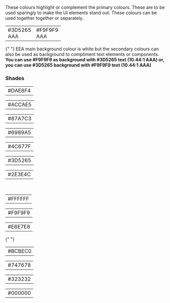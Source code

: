 These colours highlight or complement the primary colours. These are to be used sparingly to make the UI elements stand out. These colours can be used together together or separately.

<div className="row">
  <div className="col col--5">
    <table style={{ float: "left" }}>
      <tbody>
        <tr>
          <td
            style={{ backgroundColor: "#3D5265" }}
            className="large-color-box-td"
          >
            <div style={{ color: "#F9F9F9" }} className="large-color-box">
              #3D5265
              <br />
              AAA
            </div>
          </td>
          <td
            style={{ backgroundColor: "#F9F9F9" }}
            className="large-color-box-td"
          >
            <div style={{ color: "#3D5265" }} className="large-color-box">
              #F9F9F9
              <br />
              AAA
            </div>
          </td>
        </tr>
      </tbody>
    </table>
  </div>
  <div className="col col--7">
    <div style={{ float: "right" }}>
      {" "}
      ΕΕΑ main background colour is white but the secondary colours can also be used
      as background to compliment text elements or components.
      <b>
        You can use #F9F9F9 as background with #3D5265 text (10.44:1 AAA) or,
        you can use #3D5265 background with #F9F9F9 text (10.44:1 AAA)
      </b>
    </div>
  </div>
</div>

<div style={{ width: "100%", float: "left" }}>
  <h3>Shades</h3>
  <table style={{ float: "left" }}>
    <tbody>
      <tr>
        <td
          style={{ backgroundColor: "#DAE8F4" }}
          className="small-color-box-td-70"
        >
          <div style={{ color: "black" }} className="small-color-box-70">
            #DAE8F4
          </div>
        </td>
      </tr>
    </tbody>
  </table>
  <table style={{ float: "left" }}>
    <tbody>
      <tr>
        <td
          style={{ backgroundColor: "#ACCAE5" }}
          className="small-color-box-td-70"
        >
          <div style={{ color: "black" }} className="small-color-box-70">
            #ACCAE5
          </div>
        </td>
      </tr>
    </tbody>
  </table>
  <table style={{ float: "left" }}>
    <tbody>
      <tr>
        <td
          style={{ backgroundColor: "#87A7C3" }}
          className="small-color-box-td-70"
        >
          <div style={{ color: "black" }} className="small-color-box-70">
            #87A7C3
          </div>
        </td>
      </tr>
    </tbody>
  </table>
  <table style={{ float: "left" }}>
    <tbody>
      <tr>
        <td
          style={{ backgroundColor: "#6989A5" }}
          className="small-color-box-td-70"
        >
          <div style={{ color: "black" }} className="small-color-box-70">
            #6989A5
          </div>
        </td>
      </tr>
    </tbody>
  </table>
  <table style={{ float: "left" }}>
    <tbody>
      <tr>
        <td
          style={{ backgroundColor: "#4C677F" }}
          className="small-color-box-td-70"
        >
          <div style={{ color: "white" }} className="small-color-box-70">
            #4C677F
          </div>
        </td>
      </tr>
    </tbody>
  </table>
  <table style={{ float: "left" }}>
    <tbody>
      <tr>
        <td
          style={{ backgroundColor: "#3D5265" }}
          className="small-color-box-td-70"
        >
          <div style={{ color: "white" }} className="small-color-box-70">
            #3D5265
          </div>
        </td>
      </tr>
    </tbody>
  </table>
  <table style={{ float: "left" }}>
    <tbody>
      <tr>
        <td
          style={{ backgroundColor: "#2E3E4C" }}
          className="small-color-box-td-70"
        >
          <div style={{ color: "white" }} className="small-color-box-70">
            #2E3E4C
          </div>
        </td>
      </tr>
    </tbody>
  </table>
</div>

<br />
<div style={{ width: "100%", float: "left", marginBottom: "40px" }}>
  <table style={{ float: "left" }}>
    <tbody>
      <tr>
        <td
          style={{ backgroundColor: "#FFFFFF" }}
          className="small-color-box-td-70"
        >
          <div style={{ color: "black" }} className="small-color-box-70">
            #FFFFFF
          </div>
        </td>
      </tr>
    </tbody>
  </table>
  <table style={{ float: "left" }}>
    <tbody>
      <tr>
        <td
          style={{ backgroundColor: "#F9F9F9" }}
          className="small-color-box-td-70"
        >
          <div style={{ color: "black" }} className="small-color-box-70">
            #F9F9F9
          </div>
        </td>
      </tr>
    </tbody>
  </table>
  <table style={{ float: "left" }}>
    <tbody>
      <tr>
        <td
          style={{ backgroundColor: "#E6E7E8" }}
          className="small-color-box-td-70"
        >
          <div style={{ color: "black" }} className="small-color-box-70">
            #E6E7E8
          </div>
        </td>
      </tr>
    </tbody>
  </table>
  <table style={{ float: "left" }}>
    <tbody>
      <tr>
        <td
          style={{ backgroundColor: "#BCBEC0" }}
          className="small-color-box-td-70"
        >
          <div style={{ color: "black" }} className="small-color-box-70">
            #BCBEC0
          </div>
        </td>
      </tr>
    </tbody>{" "}
  </table>
  <table style={{ float: "left" }}>
    <tbody>
      <tr>
        <td
          style={{ backgroundColor: "#747678" }}
          className="small-color-box-td-70"
        >
          <div style={{ color: "white" }} className="small-color-box-70">
            #747678
          </div>
        </td>
      </tr>
    </tbody>
  </table>
  <table style={{ float: "left" }}>
    <tbody>
      <tr>
        <td
          style={{ backgroundColor: "#323232" }}
          className="small-color-box-td-70"
        >
          <div style={{ color: "white" }} className="small-color-box-70">
            #323232
          </div>
        </td>
      </tr>
    </tbody>
  </table>
  <table style={{ float: "left" }}>
    <tbody>
      <tr>
        <td
          style={{ backgroundColor: "#000000" }}
          className="small-color-box-td-70"
        >
          <div style={{ color: "white" }} className="small-color-box-70">
            #000000
          </div>
        </td>
      </tr>
    </tbody>
  </table>
</div>
